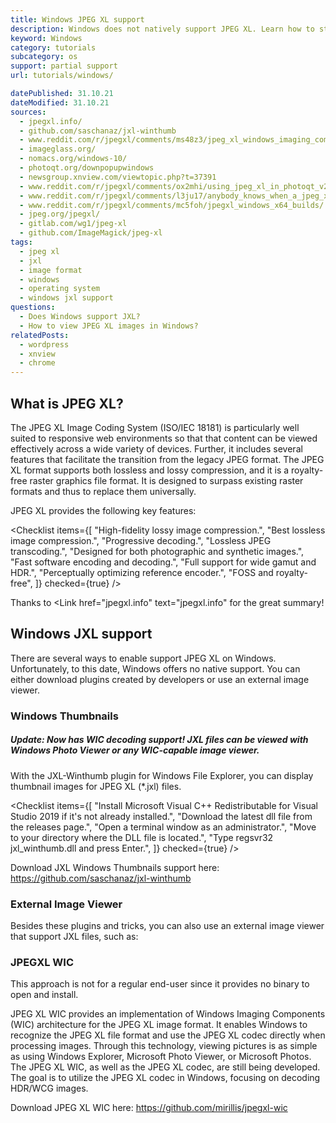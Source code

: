 ```yaml
---
title: Windows JPEG XL support
description: Windows does not natively support JPEG XL. Learn how to still view files in the explorer and open them.
keyword: Windows
category: tutorials
subcategory: os
support: partial support
url: tutorials/windows/

datePublished: 31.10.21
dateModified: 31.10.21
sources:
  - jpegxl.info/
  - github.com/saschanaz/jxl-winthumb
  - www.reddit.com/r/jpegxl/comments/ms48z3/jpeg_xl_windows_imaging_component_wic_explorer/
  - imageglass.org/
  - nomacs.org/windows-10/
  - photoqt.org/downpopupwindows
  - newsgroup.xnview.com/viewtopic.php?t=37391
  - www.reddit.com/r/jpegxl/comments/ox2mhi/using_jpeg_xl_in_photoqt_v23_windows_64bit_version/
  - www.reddit.com/r/jpegxl/comments/l3ju17/anybody_knows_when_a_jpeg_xl_viewer_is_available/
  - www.reddit.com/r/jpegxl/comments/mc5foh/jpegxl_windows_x64_builds/
  - jpeg.org/jpegxl/
  - gitlab.com/wg1/jpeg-xl
  - github.com/ImageMagick/jpeg-xl
tags:
  - jpeg xl
  - jxl
  - image format
  - windows
  - operating system
  - windows jxl support
questions:
  - Does Windows support JXL?
  - How to view JPEG XL images in Windows?
relatedPosts:
  - wordpress
  - xnview
  - chrome
---
```


## What is JPEG XL?

The JPEG XL Image Coding System (ISO/IEC 18181) is particularly well suited to responsive web environments so that that content can be viewed effectively across a wide variety of devices. Further, it includes several features that facilitate the transition from the legacy JPEG format.
The JPEG XL format supports both lossless and lossy compression, and it is a royalty-free raster graphics file format. It is designed to surpass existing raster formats and thus to replace them universally.

JPEG XL provides the following key features:

<Checklist
  items={[
    "High-fidelity lossy image compression.",
    "Best lossless image compression.",
    "Progressive decoding.",
    "Lossless JPEG transcoding.",
    "Designed for both photographic and synthetic images.",
    "Fast software encoding and decoding.",
    "Full support for wide gamut and HDR.",
    "Perceptually optimizing reference encoder.",
    "FOSS and royalty-free",
  ]}
  checked={true}
/>

Thanks to <Link href="jpegxl.info" text="jpegxl.info" for the great summary!

## Windows JXL support

There are several ways to enable support JPEG XL on Windows. Unfortunately, to this date, Windows offers no native support.
You can either download plugins created by developers or use an external image viewer.

### Windows Thumbnails

##### Update: Now has WIC decoding support! JXL files can be viewed with Windows Photo Viewer or any WIC-capable image viewer.

With the JXL-Winthumb plugin for Windows File Explorer, you can display thumbnail images for JPEG XL (\*.jxl) files.

<Checklist
  items={[
    "Install Microsoft Visual C++ Redistributable for Visual Studio 2019 if it's not already installed.",
    "Download the latest dll file from the releases page.",
    "Open a terminal window as an administrator.",
    "Move to your directory where the DLL file is located.",
    "Type regsvr32 jxl_winthumb.dll and press Enter.",
  ]}
  checked={true}
/>

Download JXL Windows Thumbnails support here: https://github.com/saschanaz/jxl-winthumb

### External Image Viewer

Besides these plugins and tricks, you can also use an external image viewer that support JXL files, such as:

<Link text="nomacs" href="nomacs.org/windows-10/" className="block" />

<Link text="PhotoQT" href="photoqt.org/" className="block mt-2" />

<Link
  text="XnView MP"
  href="www.xnview.com/en/xnviewmp/"
  className="block mt-2"
/>

<Link text="ImageGlass" href="imageglass.org/" className="block" />

### JPEGXL WIC

This approach is not for a regular end-user since it provides no binary to open and install.

JPEG XL WIC provides an implementation of Windows Imaging Components (WIC) architecture for the JPEG XL image format. It enables Windows to recognize the JPEG XL file format and use the JPEG XL codec directly when processing images. Through this technology, viewing pictures is as simple as using Windows Explorer, Microsoft Photo Viewer, or Microsoft Photos. The JPEG XL WIC, as well as the JPEG XL codec, are still being developed. The goal is to utilize the JPEG XL codec in Windows, focusing on decoding HDR/WCG images.

Download JPEG XL WIC here: https://github.com/mirillis/jpegxl-wic
